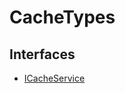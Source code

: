 
# CacheTypes

## Interfaces

- [ICacheService](../CacheTypes/interfaces/types.CacheTypes.ICacheService/page.mdx)
